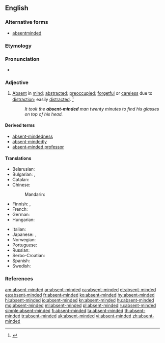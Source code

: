 ==English==

===Alternative forms===
* [[absentminded]]

===Etymology===
{{compound|absent|minded|lang=en}}

===Pronunciation===
* {{a|US}} {{IPA|/ˌæb.sn̩tˈmaɪn.dɪd/|lang=en}}

===Adjective===
{{en-adj}}

# [[absent|Absent]] in [[mind]]; [[abstracted]]; [[preoccupied]]; [[forgetful]] or [[careless]] due to [[distraction]]; easily [[distract]]ed. {{defdate|First attested in the mid 19<sup>th</sup> century.}}<ref name=SOED>{{R:SOED5|page=9}}</ref>
#: ''It took the '''absent-minded''' man twenty minutes to find his glasses on top of his head.''

====Derived terms====
* [[absent-mindedness]]
* [[absent-mindedly]]
* [[absent-minded professor]]

====Translations====
{{trans-top|absent in mind}}
* Belarusian: {{t|be|рассе́яны|m|sc=Cyrl}}
* Bulgarian: {{t+check|bg|разсеян}}, {{t-check|bg|[[потънал]] [[в]] [[мисли]]|sc=Cyrl}} <!-- was "потънал в мисли" - assumed sum-of-parts; if an idiom, remove the wikilinks to the individual words. see [[User:Kephir/gadgets/xte#Translation_fixing]] -->
* Catalan: {{t|ca|distret}}
* Chinese:
*: Mandarin: {{t+|cmn|心不在焉|tr=xīnbùzàiyān|sc=Hani}}
* Finnish: {{t|fi|hajamielinen}} {{qualifier|forgetful}}, {{t|fi|poissaoleva}} {{qualifier|absent in mind}}
* French: {{t+|fr|distrait}}
* German: {{t+|de|zerstreut}}
* Hungarian: {{t+|hu|szórakozott}}
{{trans-mid}}
* Italian: {{t|it|svanito}}
* Japanese: {{t+|ja|ぼんやり|tr=bon'yari|sc=Jpan}}, {{t|ja|上の空|tr=うわのそらの, uwa-no sora-no|alt=上の空の|sc=Jpan}}
* Norwegian: {{t+|no|distré}}
* Portuguese: {{t+|pt|distraído}}
* Russian: {{t+|ru|рассеянный|tr=rasséjannyj|sc=Cyrl}}
* Serbo-Croatian: {{t|sh|rasejan}}
* Spanish: {{t+|es|distraído}}
* Swedish: {{t+|sv|tankspridd}}
{{trans-bottom}}

===References===
<references/>

[[am:absent-minded]]
[[ar:absent-minded]]
[[ca:absent-minded]]
[[et:absent-minded]]
[[es:absent-minded]]
[[fr:absent-minded]]
[[ko:absent-minded]]
[[hy:absent-minded]]
[[hi:absent-minded]]
[[io:absent-minded]]
[[kn:absent-minded]]
[[hu:absent-minded]]
[[mg:absent-minded]]
[[ml:absent-minded]]
[[pl:absent-minded]]
[[ru:absent-minded]]
[[simple:absent-minded]]
[[fi:absent-minded]]
[[ta:absent-minded]]
[[th:absent-minded]]
[[tr:absent-minded]]
[[uk:absent-minded]]
[[vi:absent-minded]]
[[zh:absent-minded]]